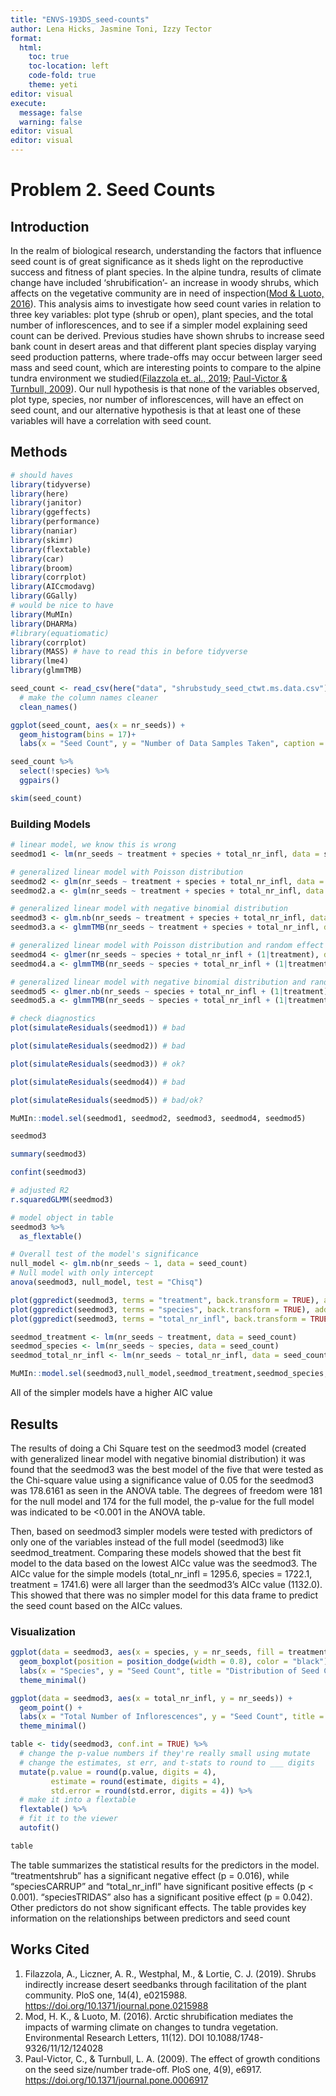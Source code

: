 ```yaml
---
title: "ENVS-193DS_seed-counts"
author: Lena Hicks, Jasmine Toni, Izzy Tector
format: 
  html:
    toc: true
    toc-location: left
    code-fold: true
    theme: yeti
editor: visual
execute: 
  message: false
  warning: false
editor: visual
editor: visual
---
```


# Problem 2. Seed Counts

## Introduction

In the realm of biological research, understanding the factors that influence seed count is of great significance as it sheds light on the reproductive success and fitness of plant species. In the alpine tundra, results of climate change have included 'shrubification'- an increase in woody shrubs, which affects on the vegetative community are in need of inspection([Mod & Luoto, 2016](https://iopscience.iop.org/article/10.1088/1748-9326/11/12/124028/meta)). This analysis aims to investigate how seed count varies in relation to three key variables: plot type (shrub or open), plant species, and the total number of inflorescences, and to see if a simpler model explaining seed count can be derived. Previous studies have shown shrubs to increase seed bank count in desert areas and that different plant species display varying seed production patterns, where trade-offs may occur between larger seed mass and seed count, which are interesting points to compare to the alpine tundra environment we studied([Filazzola et. al., 2019](https://doi.org/10.1371/journal.pone.0215988); [Paul-Victor & Turnbull, 2009](https://doi.org/10.1371/journal.pone.0006917)). Our null hypothesis is that none of the variables observed, plot type, species, nor number of inflorescences, will have an effect on seed count, and our alternative hypothesis is that at least one of these variables will have a correlation with seed count.

## Methods

```r
# should haves
library(tidyverse)
library(here)
library(janitor)
library(ggeffects)
library(performance)
library(naniar)
library(skimr)
library(flextable)
library(car)
library(broom)
library(corrplot)
library(AICcmodavg)
library(GGally)
# would be nice to have
library(MuMIn)
library(DHARMa)
#library(equatiomatic)
library(corrplot)
library(MASS) # have to read this in before tidyverse 
library(lme4)
library(glmmTMB)
```

```r
seed_count <- read_csv(here("data", "shrubstudy_seed_ctwt.ms.data.csv")) %>% 
  # make the column names cleaner
  clean_names()
```

```r
ggplot(seed_count, aes(x = nr_seeds)) +
  geom_histogram(bins = 17)+
  labs(x = "Seed Count", y = "Number of Data Samples Taken", caption = "Histogram displaying how many seeds were counted at each data sample. The x axis is\n the seed count and the y axis is amounted of data samples colleccted per each seed count.", hjust = 0.5)
```

```r
seed_count %>% 
  select(!species) %>% 
  ggpairs()
```

```r
skim(seed_count)
```

### Building Models

```r
# linear model, we know this is wrong
seedmod1 <- lm(nr_seeds ~ treatment + species + total_nr_infl, data = seed_count)

# generalized linear model with Poisson distribution
seedmod2 <- glm(nr_seeds ~ treatment + species + total_nr_infl, data = seed_count, family = "poisson")
seedmod2.a <- glm(nr_seeds ~ treatment + species + total_nr_infl, data = seed_count, family = "poisson")

# generalized linear model with negative binomial distribution
seedmod3 <- glm.nb(nr_seeds ~ treatment + species + total_nr_infl, data = seed_count)
seedmod3.a <- glmmTMB(nr_seeds ~ treatment + species + total_nr_infl, data = seed_count, family = "nbinom2")

# generalized linear model with Poisson distribution and random effect of site
seedmod4 <- glmer(nr_seeds ~ species + total_nr_infl + (1|treatment), data = seed_count, family = "poisson")
seedmod4.a <- glmmTMB(nr_seeds ~ species + total_nr_infl + (1|treatment), data = seed_count, family = "poisson")

# generalized linear model with negative binomial distribution and random effect of site
seedmod5 <- glmer.nb(nr_seeds ~ species + total_nr_infl + (1|treatment), data = seed_count)
seedmod5.a <- glmmTMB(nr_seeds ~ species + total_nr_infl + (1|treatment), data = seed_count, family = "nbinom2")
```

```r
# check diagnostics
plot(simulateResiduals(seedmod1)) # bad

plot(simulateResiduals(seedmod2)) # bad

plot(simulateResiduals(seedmod3)) # ok?

plot(simulateResiduals(seedmod4)) # bad

plot(simulateResiduals(seedmod5)) # bad/ok?
```

```r
MuMIn::model.sel(seedmod1, seedmod2, seedmod3, seedmod4, seedmod5)
```

```r
seedmod3
```

```r
summary(seedmod3)
```

```r
confint(seedmod3)
```

```r
# adjusted R2
r.squaredGLMM(seedmod3)
```

```r
# model object in table
seedmod3 %>% 
  as_flextable()
```

```r
# Overall test of the model's significance
null_model <- glm.nb(nr_seeds ~ 1, data = seed_count) 
# Null model with only intercept
anova(seedmod3, null_model, test = "Chisq")

```

```r
plot(ggpredict(seedmod3, terms = "treatment", back.transform = TRUE), add.data = TRUE)
plot(ggpredict(seedmod3, terms = "species", back.transform = TRUE), add.data = TRUE)
plot(ggpredict(seedmod3, terms = "total_nr_infl", back.transform = TRUE), add.data = TRUE)
```

```r
seedmod_treatment <- lm(nr_seeds ~ treatment, data = seed_count)
seedmod_species <- lm(nr_seeds ~ species, data = seed_count)
seedmod_total_nr_infl <- lm(nr_seeds ~ total_nr_infl, data = seed_count)
```

```r
MuMIn::model.sel(seedmod3,null_model,seedmod_treatment,seedmod_species,seedmod_total_nr_infl)
```

All of the simpler models have a higher AIC value

## Results

The results of doing a Chi Square test on the seedmod3 model (created with generalized linear model with negative binomial distribution) it was found that the seedmod3 was the best model of the five that were tested as the Chi-square value using a significance value of 0.05 for the seedmod3 was 178.6161 as seen in the ANOVA table. The degrees of freedom were 181 for the null model and 174 for the full model, the p-value for the full model was indicated to be \<0.001 in the ANOVA table.

Then, based on seedmod3 simpler models were tested with predictors of only one of the variables instead of the full model (seedmod3) like seedmod_treatment. Comparing these models showed that the best fit model to the data based on the lowest AICc value was the seedmod3. The AICc value for the simple models (total_nr_infl = 1295.6, species = 1722.1, treatment = 1741.6) were all larger than the seedmod3's AICc value (1132.0). This showed that there was no simpler model for this data frame to predict the seed count based on the AICc values.

### Visualization

```r
ggplot(data = seedmod3, aes(x = species, y = nr_seeds, fill = treatment)) +
  geom_boxplot(position = position_dodge(width = 0.8), color = "black") +
  labs(x = "Species", y = "Seed Count", title = "Distribution of Seed Count by Species and Treatment") +
  theme_minimal()

ggplot(data = seedmod3, aes(x = total_nr_infl, y = nr_seeds)) +
  geom_point() +
  labs(x = "Total Number of Inflorescences", y = "Seed Count", title = "Relationship between Seed Count and Total Number of Inflorescences") +
  theme_minimal()
```

```r
table <- tidy(seedmod3, conf.int = TRUE) %>% 
  # change the p-value numbers if they're really small using mutate
  # change the estimates, st err, and t-stats to round to ___ digits
  mutate(p.value = round(p.value, digits = 4),
         estimate = round(estimate, digits = 4),
         std.error = round(std.error, digits = 4)) %>% 
  # make it into a flextable
  flextable() %>% 
  # fit it to the viewer
  autofit()

table
```

The table summarizes the statistical results for the predictors in the model. "treatmentshrub" has a significant negative effect (p = 0.016), while "speciesCARRUP" and "total_nr_infl" have significant positive effects (p \< 0.001). "speciesTRIDAS" also has a significant positive effect (p = 0.042). Other predictors do not show significant effects. The table provides key information on the relationships between predictors and seed count

## Works Cited

1.  Filazzola, A., Liczner, A. R., Westphal, M., & Lortie, C. J. (2019). Shrubs indirectly increase desert seedbanks through facilitation of the plant community. PloS one, 14(4), e0215988. <https://doi.org/10.1371/journal.pone.0215988>
2.  Mod, H. K., & Luoto, M. (2016). Arctic shrubification mediates the impacts of warming climate on changes to tundra vegetation. Environmental Research Letters, 11(12). DOI 10.1088/1748-9326/11/12/124028
3.  Paul-Victor, C., & Turnbull, L. A. (2009). The effect of growth conditions on the seed size/number trade-off. PloS one, 4(9), e6917. <https://doi.org/10.1371/journal.pone.0006917>
